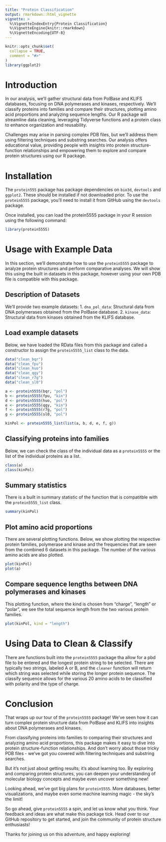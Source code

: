 ```yaml
---
title: "Protein Classification"
output: rmarkdown::html_vignette
vignette: >
  %\VignetteIndexEntry{Protein Classification}
  %\VignetteEngine{knitr::rmarkdown}
  %\VignetteEncoding{UTF-8}
---
```


```r
knitr::opts_chunk$set(
  collapse = TRUE,
  comment = "#>"
)
library(ggplot2)
```

# Introduction

In our analysis, we'll gather structural data from PolBase and KLIFS databases, focusing on DNA polymerases and kinases, respectively. We'll classify proteins into families and compare their structures, plotting amino acid proportions and analyzing sequence lengths. Our R package will streamline data cleaning, leveraging Tidyverse functions and a protein class to enhance organization and reusability.

Challenges may arise in parsing complex PDB files, but we'll address them using filtering techniques and substring searches. Our analysis offers educational value, providing people with insights into protein structure-function relationships and empowering them to explore and compare protein structures using our R package.

# Installation
The `protein555` package has package dependencies on `bio3d`, `devtools` and `ggplot2`. These should be installed if not downloaded prior. To use the `protein5555` package, you'll need to install it from GitHub using the `devtools` package.

Once installed, you can load the protein5555 package in your R session using the following command:

```r
library(protein5555)
```

# Usage with Example Data

In this section, we'll demonstrate how to use the `protein5555` package to analyze protein structures and perform comparative analyses. We will show this using the built in datasets in this package, however using your own PDB file is compatible with this package. 

## Description of Datasets

We'll provide two example datasets:
1. `dna_pol_data`: Structural data from DNA polymerases obtained from the PolBase database.
2. `kinase_data`: Structural data from kinases obtained from the KLIFS database.

## Load example datasets
Below, we have loaded the RData files from this package and called a constructor to assign the `protein5555_list` class to the data. 
```r
data("clean_bqr")
data("clean_fpu")
data("clean_huo")
data("clean_qgy")
data("clean_r7g")
data("clean_sl0")

a <- protein5555(bqr, "pol")
b <- protein5555(fpu, "kin")
d <- protein5555(huo, "pol")
e <- protein5555(qgy, "kin")
f <- protein5555(r7g, "pol")
g <- protein5555(sl0, "pol")

kinPol <- protein5555_list(list(a, b, d, e, f, g))
```

## Classifying proteins into families
Below, we can check the class of the individual data as a `protein5555` or the list of the individual proteins as a list. 
```r
class(a)
class(kinPol)
```

## Summary statistics
There is a built in summary statistic of the function that is compatitble with the `protein5555_list` class.  
```r
summary(kinPol)
```

## Plot amino acid proportions
There are several plotting functions. Below, we show plotting the respective protein families, polymerase and kinase and the frequencies that are seen from the combined 6 datasets in this package. The number of the various amino acids are also plotted. 
```r
plot(kinPol)
plot(a)
```

## Compare sequence lengths between DNA polymerases and kinases
This plotting function, where the kind is chosen from "charge", "length" or "polar", we see the total sequence length from the two various protein families. 
```r
plot(kinPol, kind = "length")
```

# Using Data to Clean & Classify
There are functions built into the `protein5555` package tha allow for a pbd file to be entered and the longest protein string to be selected. There are typically two strings, labeled A or B, and the `cleaner` function will return which string was selected while storing the longer protein sequence. The classify sequence allows for the various 20 amino acids to be classified with polarity and the type of charge. 

# Conclusion

That wraps up our tour of the `protein5555` package! We've seen how it can turn complex protein structure data from PolBase and KLIFS into insights about DNA polymerases and kinases.

From classifying proteins into families to comparing their structures and analyzing amino acid proportions, this package makes it easy to dive into protein structure-function relationships. And don't worry about those tricky PDB files - we've got you covered with filtering techniques and substring searches.

But it's not just about getting results; it's about learning too. By exploring and comparing protein structures, you can deepen your understanding of molecular biology concepts and maybe even uncover something new!

Looking ahead, we've got big plans for `protein5555`. More databases, better visualizations, and maybe even some machine learning magic - the sky's the limit!

So go ahead, give `protein5555` a spin, and let us know what you think. Your feedback and ideas are what make this package tick. Head over to our GitHub repository to get started, and join the community of protein structure enthusiasts!

Thanks for joining us on this adventure, and happy exploring!
